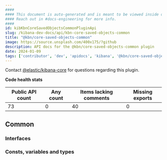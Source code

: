 ```yaml
---
####
#### This document is auto-generated and is meant to be viewed inside our experimental, new docs system.
#### Reach out in #docs-engineering for more info.
####
id: kibKbnCoreSavedObjectsCommonPluginApi
slug: /kibana-dev-docs/api/kbn-core-saved-objects-common
title: "@kbn/core-saved-objects-common"
image: https://source.unsplash.com/400x175/?github
description: API docs for the @kbn/core-saved-objects-common plugin
date: 2024-01-09
tags: ['contributor', 'dev', 'apidocs', 'kibana', '@kbn/core-saved-objects-common']
---
```




Contact [@elastic/kibana-core](https://github.com/orgs/elastic/teams/kibana-core) for questions regarding this plugin.

**Code health stats**

| Public API count  | Any count | Items lacking comments | Missing exports |
|-------------------|-----------|------------------------|-----------------|
| 73 | 0 | 40 | 0 |

## Common

### Interfaces
<DocDefinitionList data={kbnCoreSavedObjectsCommonObj.common.interfaces}/>

### Consts, variables and types
<DocDefinitionList data={kbnCoreSavedObjectsCommonObj.common.misc}/>

